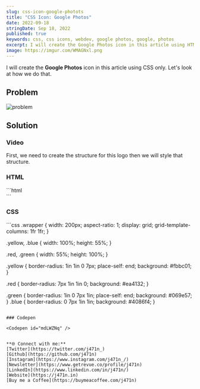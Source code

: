 ```yaml
---
slug: css-icon-google-photots
title: "CSS Icon: Google Photos"
date: 2022-09-18
stringDate: Sep 18, 2022
published: true
keywords: css, css icons, webdev, google photos, google, photos 
excerpt: I will create the Google Photos icon in this article using HTML & CSS. Let's look at how we do that.
image: https://imgur.com/WMAGNxl.png
---
```



I will create the **Google Photos** icon in this article using CSS only. Let's look at how we do that.

## Problem

![problem](https://imgur.com/MKql9lI.png)

## Solution
### Video

<YouTube id="eTd-511xwME" />


First, we need to create the structure for this logo then we will style that structure.

### HTML 

<CodeTitle lang="html" title="index.html" />
```html
<div class="wrapper">
  <div class="yellow"></div>
  <div class="red"></div>
  <div class="green"></div>
  <div class="blue"></div>
</div>
```

### CSS 

<CodeTitle lang="css" title="style.css" />
```css
.wrapper {
  width: 200px;
  aspect-ratio: 1;
  display: grid;
  grid-template-columns: 1fr 1fr;
}

.yellow, .blue {
  width: 100%;
  height: 55%;
}

.red, .green {
  width: 55%;
  height: 100%;
}

.yellow {
  border-radius: 1in 1in 0 7px;
  place-self: end;
  background: #fbbc01;
}

.red {
  border-radius: 7px 1in 1in 0;
  background: #ea4132;
}

.green {
  border-radius: 1in 0 7px 1in;
  place-self: end;
  background: #069e57;
}
.blue {
  border-radius: 0 7px 1in 1in;
  background: #4086f4;
}
```

### Codepen 

<Codepen id="mdLWZNq" />


**🌐 Connect with me:**
[Twitter](https://twitter.com/j471n_)
[Github](https://github.com/j471n)
[Instagram](https://www.instagram.com/j471n_/)
[Newsletter](https://www.getrevue.co/profile/j471n)
[LinkedIn](https://www.linkedin.com/in/j471n/)
[Website](https://j471n.in)
[Buy me a Coffee](https://buymeacoffee.com/j471n)


